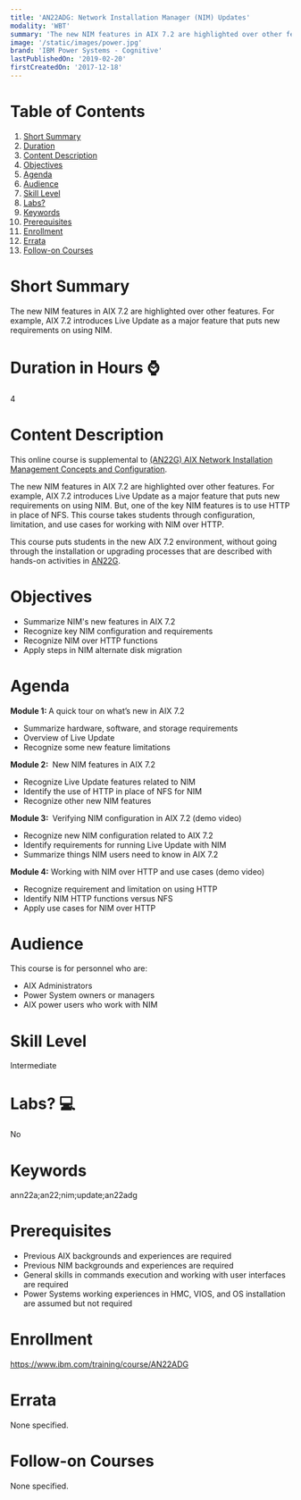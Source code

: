 ```yaml
---
title: 'AN22ADG: Network Installation Manager (NIM) Updates'
modality: 'WBT'
summary: 'The new NIM features in AIX 7.2 are highlighted over other features. For example, AIX 7.2 introduces Live Update as a major feature that puts new requirements on using NIM.'
image: '/static/images/power.jpg'
brand: 'IBM Power Systems - Cognitive'
lastPublishedOn: '2019-02-20'
firstCreatedOn: '2017-12-18'
---
```

# Table of Contents
1.  [Short Summary](#short-summary)
2.  [Duration](#duration-in-hours-)
3.  [Content Description](#content-description)
4.  [Objectives](#objectives)
5.  [Agenda](#agenda)
6.  [Audience](#audience)
7.  [Skill Level](#skill-level)
8.  [Labs?](#labs-)
9.  [Keywords](#keywords)
10. [Prerequisites](#prerequisites)
11. [Enrollment](#enrollment)
12. [Errata](#errata)
13. [Follow-on Courses](#follow-on-courses)

# Short Summary
The new NIM features in AIX 7.2 are highlighted over other features. For example, AIX 7.2 introduces Live Update as a major feature that puts new requirements on using NIM.

# Duration in Hours ⌚
4

# Content Description
<p>This online course is supplemental to <u>(AN22G) AIX Network Installation Management Concepts and Configuration</u>.</p>

<p>The new NIM features in AIX 7.2 are highlighted over other features. For example, AIX 7.2 introduces Live Update as a major feature that puts new requirements on using NIM. But, one of the key NIM features is to use HTTP in place of NFS. This course takes students through configuration, limitation, and use cases for working with NIM over HTTP.</p>

<p>This course puts students in the new AIX 7.2 environment, without going through the installation or upgrading processes that are described with hands-on activities in <u>AN22G</u>.</p>

# Objectives
<ul>
	<li>Summarize&nbsp;NIM&#39;s new features in AIX 7.2</li>
	<li>Recognize key NIM configuration and requirements</li>
	<li>Recognize NIM over HTTP functions</li>
	<li>Apply&nbsp;steps&nbsp;in&nbsp;NIM alternate disk migration</li>
</ul>

# Agenda
<p><strong>Module 1: </strong>A quick tour on what&rsquo;s new in AIX 7.2</p><ul><li>Summarize hardware, software, and storage requirements</li><li>Overview of Live Update</li><li>Recognize some new feature limitations</li></ul><p><strong>Module 2: </strong>&nbsp;New NIM features in AIX 7.2</p><ul><li>Recognize Live Update features related to NIM</li><li>Identify the use of HTTP in place of NFS for NIM</li><li>Recognize other new NIM features</li></ul><p><strong>Module 3: </strong>&nbsp;Verifying NIM configuration in AIX 7.2 (demo video)</p><ul><li>Recognize new NIM configuration related to AIX 7.2</li><li>Identify requirements for running Live Update with NIM</li><li>Summarize things NIM users need to know in AIX 7.2</li></ul><p><strong>Module 4:</strong> Working with NIM over HTTP and use cases (demo video)</p><ul><li>Recognize requirement and limitation on using HTTP</li><li>Identify NIM HTTP functions versus NFS</li><li>Apply use cases for NIM over HTTP</li></ul>

# Audience
<p>This course is for personnel who are:</p>

<ul>
	<li>AIX Administrators</li>
	<li>Power System owners or managers</li>
	<li>AIX power users who work with NIM</li>
</ul>

# Skill Level
Intermediate

# Labs? 💻
No

# Keywords
ann22a;an22;nim;update;an22adg

# Prerequisites
<ul>
	<li>Previous AIX backgrounds and experiences are required</li>
	<li>Previous NIM backgrounds and experiences are required</li>
	<li>General skills in commands execution and working with user interfaces are required</li>
	<li>Power Systems working experiences in HMC, VIOS, and OS installation are assumed but not required</li>
</ul>

# Enrollment
https://www.ibm.com/training/course/AN22ADG

# Errata
None specified.

# Follow-on Courses
None specified.

